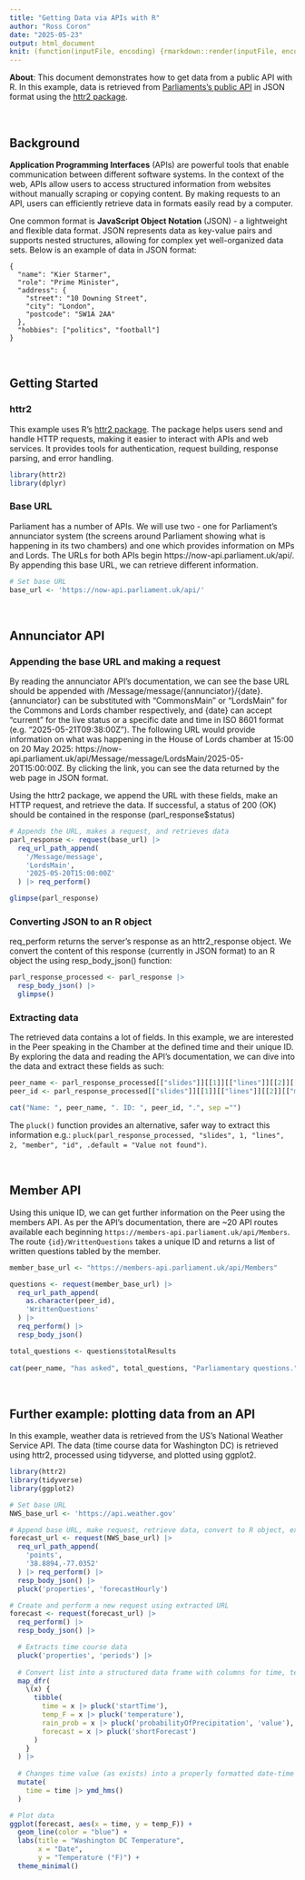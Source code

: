 ```yaml
---
title: "Getting Data via APIs with R"
author: "Ross Coron"
date: "2025-05-23"
output: html_document
knit: (function(inputFile, encoding) {rmarkdown::render(inputFile, encoding = encoding, output_file = "index.html")})
---
```



**About**: This document demonstrates how to get data from a public API with R. In this example, data is retrieved from [Parliaments's public API](https://developer.parliament.uk/) in JSON format using the [httr2 package](https://httr2.r-lib.org/).

<br>

## Background

**Application Programming Interfaces** (APIs) are powerful tools that enable communication between different software systems. In the context of the web, APIs allow users to access structured information from websites without manually scraping or copying content. By making requests to an API, users can efficiently retrieve data in formats easily read by a computer. 

One common format is **JavaScript Object Notation** (JSON) - a lightweight and flexible data format. JSON represents data as key-value pairs and supports nested structures, allowing for complex yet well-organized data sets. Below is an example of data in JSON format:

```
{
  "name": "Kier Starmer",
  "role": "Prime Minister",
  "address": {
    "street": "10 Downing Street",
    "city": "London",
    "postcode": "SW1A 2AA"
  },
  "hobbies": ["politics", "football"]
}
```
<br>

## Getting Started

### httr2

This example uses R's [httr2 package](https://httr2.r-lib.org/). The package helps users send and handle HTTP requests, making it easier to interact with APIs and web services. It provides tools for authentication, request building, response parsing, and error handling.

```r

library(httr2)
library(dplyr)

```


### Base URL

Parliament has a number of APIs. We will use two - one for Parliament's annunciator system (the screens around Parliament showing what is happening in its two chambers) and one which provides information on MPs and Lords. The URLs for both APIs begin https://now-api.parliament.uk/api/. By appending this base URL, we can retrieve different information.

```r

# Set base URL
base_url <- 'https://now-api.parliament.uk/api/'

```

<br>

## Annunciator API

### Appending the base URL and making a request

By reading the annunciator API's documentation, we can see the base URL should be appended with /Message/message/{annunciator}/{date}. {annunciator} can be substituted with "CommonsMain" or "LordsMain" for the Commons and Lords chamber respectively, and {date} can accept "current" for the live status or a specific date and time in ISO 8601 format (e.g. "2025-05-21T09:38:00Z"). The following URL would provide information on what was happening in the House of Lords chamber at 15:00 on 20 May 2025: https://now-api.parliament.uk/api/Message/message/LordsMain/2025-05-20T15:00:00Z. By clicking the link, you can see the data returned by the web page in JSON format.

Using the httr2 package, we append the URL with these fields, make an HTTP request, and retrieve the data. If successful, a status of 200 (OK) should be contained in the response (parl_response$status)

```r

# Appends the URL, makes a request, and retrieves data
parl_response <- request(base_url) |>
  req_url_path_append(
    '/Message/message',
    'LordsMain',
    '2025-05-20T15:00:00Z'
  ) |> req_perform()

glimpse(parl_response)

```

### Converting JSON to an R object

req_perform returns the server's response as an httr2_response object. We convert the content of this response (currently in JSON format) to an R object the using resp_body_json() function:


```r

parl_response_processed <- parl_response |>
  resp_body_json() |>
  glimpse()

```


### Extracting data

The retrieved data contains a lot of fields. In this example, we are interested in the Peer speaking in the Chamber at the defined time and their unique ID. By exploring the data and reading the API's documentation, we can dive into the data and extract these fields as such:

```r
peer_name <- parl_response_processed[["slides"]][[1]][["lines"]][[2]][["member"]][["nameFullTitle"]]
peer_id <- parl_response_processed[["slides"]][[1]][["lines"]][[2]][["member"]][["id"]]

cat("Name: ", peer_name, ". ID: ", peer_id, ".", sep ="")

```

The `pluck()` function provides an alternative, safer way to extract this information e.g.: `pluck(parl_response_processed, "slides", 1, "lines", 2, "member", "id", .default = "Value not found")`.


<br>

## Member API

Using this unique ID, we can get further information on the Peer using the members API. As per the API's documentation, there are ~20 API routes available each beginning `https://members-api.parliament.uk/api/Members`. The route `{id}/WrittenQuestions` takes a unique ID and returns a list of written questions tabled by the member.

```r

member_base_url <- "https://members-api.parliament.uk/api/Members"

questions <- request(member_base_url) |>
  req_url_path_append(
    as.character(peer_id), 
    'WrittenQuestions'
  ) |>
  req_perform() |>
  resp_body_json() 

total_questions <- questions$totalResults
  
cat(peer_name, "has asked", total_questions, "Parliamentary questions.")

```
<br>

## Further example: plotting data from an API

In this example, weather data is retrieved from the US's National Weather Service API. The data (time course data for Washington DC) is retrieved using httr2, processed using tidyverse, and plotted using ggplot2.

```r

library(httr2)
library(tidyverse)
library(ggplot2)

# Set base URL
NWS_base_url <- 'https://api.weather.gov'

# Append base URL, make request, retrieve data, convert to R object, extract URL
forecast_url <- request(NWS_base_url) |>
  req_url_path_append(
    'points',
    '38.8894,-77.0352'
  ) |> req_perform() |>
  resp_body_json() |>
  pluck('properties', 'forecastHourly')

# Create and perform a new request using extracted URL
forecast <- request(forecast_url) |>
  req_perform() |>
  resp_body_json() |>

  # Extracts time course data
  pluck('properties', 'periods') |>
  
  # Convert list into a structured data frame with columns for time, temp, etc.
  map_dfr(
    \(x) {
      tibble(
        time = x |> pluck('startTime'),
        temp_F = x |> pluck('temperature'),
        rain_prob = x |> pluck('probabilityOfPrecipitation', 'value'),
        forecast = x |> pluck('shortForecast')
      )
    }
  ) |>
  
  # Changes time value (as exists) into a properly formatted date-time object
  mutate(
    time = time |> ymd_hms()
  )

# Plot data
ggplot(forecast, aes(x = time, y = temp_F)) +
  geom_line(color = "blue") +
  labs(title = "Washington DC Temperature",
       x = "Date",
       y = "Temperature (°F)") +
  theme_minimal()
```


